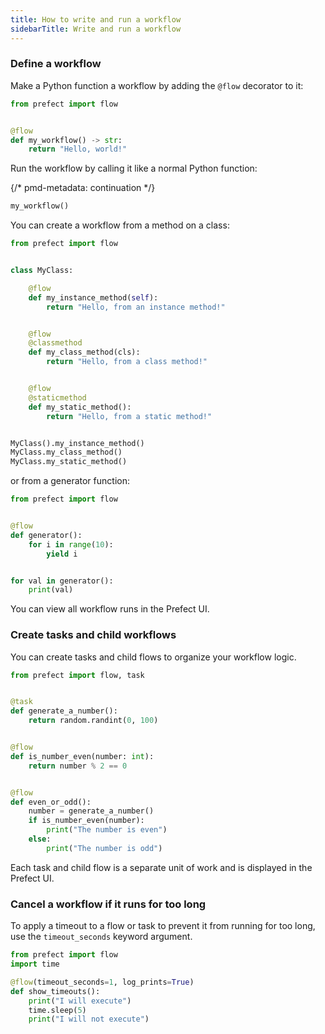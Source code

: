 ```yaml
---
title: How to write and run a workflow
sidebarTitle: Write and run a workflow
---
```


### Define a workflow

Make a Python function a workflow by adding the `@flow` decorator to it:

```python
from prefect import flow


@flow
def my_workflow() -> str:
    return "Hello, world!"
```

Run the workflow by calling it like a normal Python function:

{/* pmd-metadata: continuation */}
```python
my_workflow()
```

You can create a workflow from a method on a class:

```python
from prefect import flow


class MyClass:

    @flow
    def my_instance_method(self):
        return "Hello, from an instance method!"


    @flow
    @classmethod
    def my_class_method(cls):
        return "Hello, from a class method!"


    @flow
    @staticmethod
    def my_static_method():
        return "Hello, from a static method!"


MyClass().my_instance_method()
MyClass.my_class_method()
MyClass.my_static_method()
```

or from a generator function:

```python
from prefect import flow


@flow
def generator():
    for i in range(10):
        yield i


for val in generator():
    print(val)
```

You can view all workflow runs in the Prefect UI.

### Create tasks and child workflows

You can create tasks and child flows to organize your workflow logic.

```python
from prefect import flow, task


@task
def generate_a_number():
    return random.randint(0, 100)


@flow
def is_number_even(number: int):
    return number % 2 == 0


@flow
def even_or_odd():
    number = generate_a_number()
    if is_number_even(number):
        print("The number is even")
    else:
        print("The number is odd")
```

Each task and child flow is a separate unit of work and is displayed in the Prefect UI.

### Cancel a workflow if it runs for too long

To apply a timeout to a flow or task to prevent it from running for too long, use the `timeout_seconds` keyword argument.

```python
from prefect import flow
import time

@flow(timeout_seconds=1, log_prints=True)
def show_timeouts():
    print("I will execute")
    time.sleep(5)
    print("I will not execute")
```

